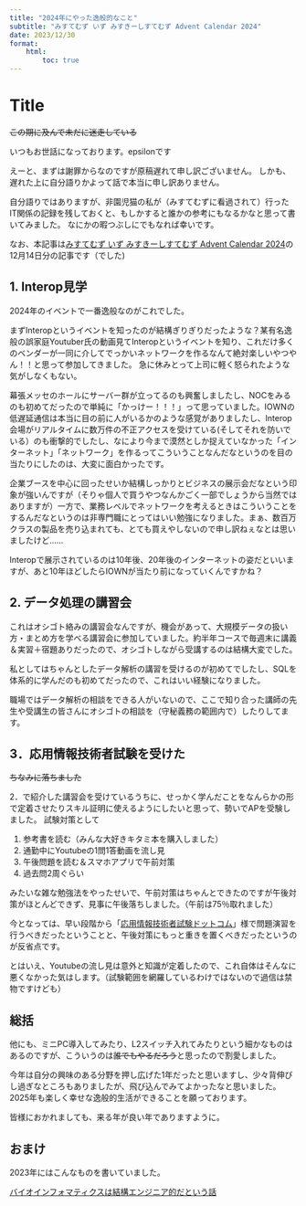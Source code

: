 ```yaml
---
title: "2024年にやった逸般的なこと"
subtitle: "みすてむず いず みすきーしすてむず Advent Calendar 2024"
date: 2023/12/30
format:
    html:
        toc: true
---
```


# Title

~~この期に及んで未だに迷走している~~

いつもお世話になっております。epsilonです

えーと、まずは謝罪からなのですが原稿遅れて申し訳ございません。 しかも、遅れた上に自分語りかよって話で本当に申し訳ありません。

自分語りではありますが、非園児猫の私が（みすてむずに看過されて）行った IT関係の記録を残しておくと、もしかすると誰かの参考にもなるかなと思って書いてみました。 なにかの暇つぶしにでもなれば幸いです。

なお、本記事は[みすてむず いず みすきーしすてむず Advent Calendar 2024](https://adventar.org/calendars/10203)の12月14日分の記事です（でした)


## 1. Interop見学

2024年のイベントで一番逸般なのがこれでした。

まずInteropというイベントを知ったのが結構ぎりぎりだったような？某有名逸般の誤家庭Youtuber氏の動画見てInteropというイベントを知り、これだけ多くのベンダーが一同に介してでっかいネットワークを作るなんて絶対楽しいやつやん！！と思って参加してきました。 急に休みとって上司に軽く怒られたような気がしなくもない。

幕張メッセのホールにサーバー群が立ってるのも興奮しましたし、NOCをみるのも初めてだったので単純に「かっけー！！！」って思っていました。IOWNの低遅延通信は本当に目の前に人がいるかのような感覚がありましたし、Interop会場がリアルタイムに数万件の不正アクセスを受けている(そしてそれを防いでいる）のも衝撃的でしたし、なにより今まで漠然としか捉えていなかった「インターネット」「ネットワーク」を作るってこういうことなんだなというのを目の当たりにしたのは、大変に面白かったです。

企業ブースを中心に回ったせいか結構しっかりとビジネスの展示会だなという印象が強いんですが（そりゃ個人で買うやつなんかごく一部でしょうから当然ではありますが）一方で、業務レベルでネットワークを考えるときはこういうことをするんだなというのは非専門職にとってはいい勉強になりました。まぁ、数百万クラスの製品を売り込まれても、とても買えやしないので申し訳ねぇなとは思いましたけど……

Interopで展示されているのは10年後、20年後のインターネットの姿だといいますが、あと10年ほどしたらIOWNが当たり前になっていくんですかね？

## 2. データ処理の講習会

これはオシゴト絡みの講習会なんですが、機会があって、大規模データの扱い方・まとめ方を学べる講習会に参加していました。約半年コースで毎週末に講義＆実習＋宿題ありだったので、オシゴトしながら受講するのは結構大変でした。

私としてはちゃんとしたデータ解析の講習を受けるのが初めてでしたし、SQLを体系的に学んだのも初めてだったので、これはいい経験になりました。 

職場ではデータ解析の相談をできる人がいないので、ここで知り合った講師の先生や受講生の皆さんにオシゴトの相談を（守秘義務の範囲内で）したりしてます。

## 3．応用情報技術者試験を受けた

~~ちなみに落ちました~~

2．で紹介した講習会を受けているうちに、せっかく学んだことをなんらかの形で定着させたりスキル証明に使えるようにしたいと思って、勢いでAPを受験しました。 試験対策として

1.  参考書を読む（みんな大好きキタミ本を購入しました）
2.  通勤中にYoutubeの1問1答動画を流し見
3.  午後問題を読む＆スマホアプリで午前対策
4.  過去問2周ぐらい

みたいな雑な勉強法をやったせいで、午前対策はちゃんとできたのですが午後対策がほとんどできず、見事に午後落ちしました。（午前は75％取れました）

今となっては、早い段階から「[応用情報技術者試験ドットコム](https://www.ap-siken.com/)」様で問題演習を行うべきだったということと、午後対策にもっと重きを置くべきだったというのが反省点です。

とはいえ、Youtubeの流し見は意外と知識が定着したので、これ自体はそんなに悪くなかった気はします。（試験範囲を網羅しているわけではないので過信は禁物ですけども）

## 総括

他にも、ミニPC導入してみたり、L2スイッチ入れてみたりという細かなものはあるのですが、こういうのは~~誰でもやるだろう~~と思ったので割愛しました。

今年は自分の興味のある分野を押し広げた1年だったと思いますし、少々背伸びし過ぎなところもありましたが、飛び込んでみてよかったなと思いました。2025年も楽しく幸せな逸般的生活ができることを願っております。

皆様におかれましても、来る年が良い年でありますように。

## おまけ
2023年にはこんなものを書いていました。

[バイオインフォマティクスは結構エンジニア的だという話](https://epsilonminder.github.io/Mistems_advend2023/)
